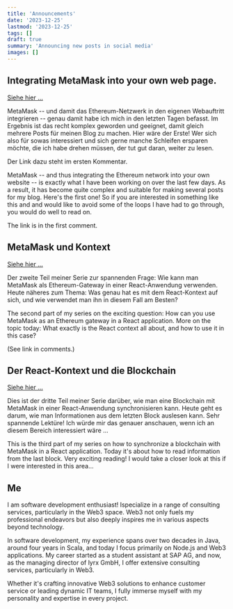 ```yaml
---
title: 'Announcements'
date: '2023-12-25'
lastmod: '2023-12-25'
tags: []
draft: true
summary: 'Announcing new posts in social media'
images: []
---
```



## Integrating MetaMask into your own web page.

[Siehe hier ...](/blog/ethereum-provider)

MetaMask -- und damit das Ethereum-Netzwerk in den eigenen Webauftritt integrieren -- genau damit
habe ich mich in den letzten Tagen befasst. Im Ergebnis ist das recht komplex geworden und geeignet,
damit gleich mehrere Posts für meinen Blog zu machen. Hier wäre der Erste! Wer sich also für sowas interessiert und sich
gerne manche Schleifen ersparen möchte, die ich habe drehen müssen, der tut gut daran, weiter zu lesen.

Der Link dazu steht im ersten Kommentar.

MetaMask -- and thus integrating the Ethereum network into your own website -- is exactly what I
have been working on over the last few days. As a result, it has become quite complex and suitable for
making several posts for my blog. Here's the first one! So if you are interested in something like this and
and would like to avoid some of the loops I have had to go through, you would do well to read on.

The link is in the first comment.

## MetaMask und Kontext

[Siehe hier ...](/blog/ethereum-context)

Der zweite Teil meiner Serie zur spannenden Frage: Wie kann man
MetaMask als Ethereum-Gateway in einer React-Anwendung verwenden. Heute näheres zum Thema:
Was genau hat es mit dem React-Kontext auf sich, und wie verwendet man ihn in diesem
Fall am Besten?

The second part of my series on the exciting question: How can you use
MetaMask as an Ethereum gateway in a React application. More on the topic today:
What exactly is the React context all about, and how to use it in this
case?

(See link in comments.)

## Der React-Kontext und die Blockchain

[Siehe hier ...](/blog/latestblock)

Dies ist der dritte Teil meiner Serie darüber, wie man eine Blockchain mit MetaMask
in einer React-Anwendung synchronisieren kann. Heute geht es darum, wie man Informationen
aus dem letzten Block auslesen kann. Sehr spannende Lektüre! Ich würde mir das genauer
anschauen, wenn ich an diesem Bereich interessiert wäre ...

This is the third part of my series on how to synchronize a blockchain with MetaMask in a React application.
Today it's about how to read information from the last block. Very exciting reading!
I would take a closer look at this if I were interested in this area...


## Me

I am software development enthusiast! Ispecialize in a range of consulting services,
particularly in the Web3 space. Web3 not only fuels my professional endeavors
but also deeply inspires me in various aspects beyond technology.

In software development, my experience spans over two decades in Java, around four years
in Scala, and today I  focus primarily on Node.js and Web3 applications. My career started as a student
assistant at SAP AG, and now, as the managing director of lyrx GmbH,
I offer extensive consulting services, particularly in Web3.

Whether it's crafting innovative Web3 solutions to enhance customer service or leading dynamic IT teams,
I fully immerse myself with my personality and expertise in every project.









